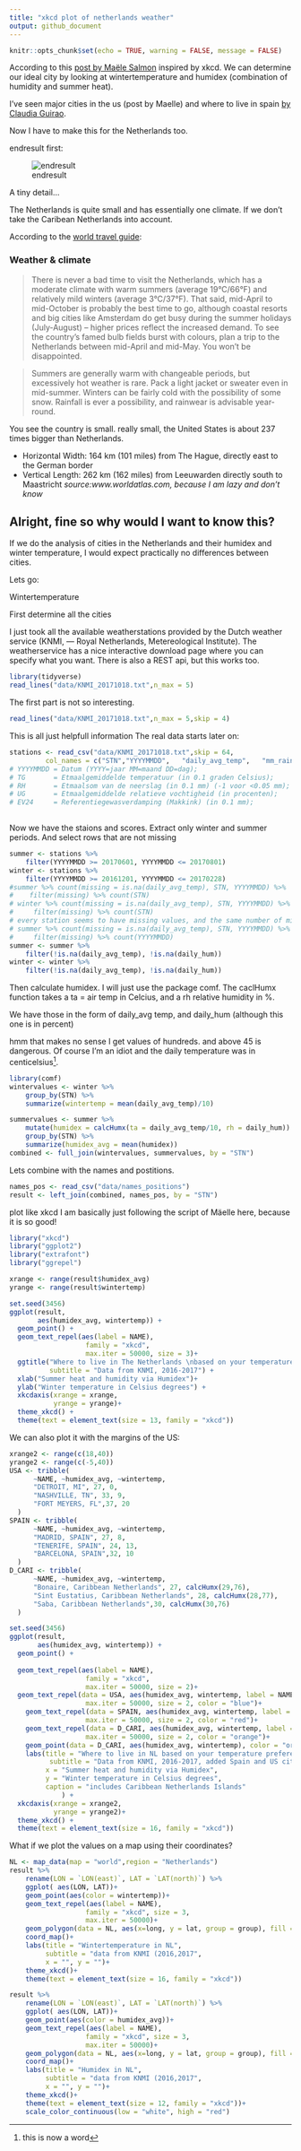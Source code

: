 ```yaml
---
title: "xkcd plot of netherlands weather"
output: github_document
---
```


```r
knitr::opts_chunk$set(echo = TRUE, warning = FALSE, message = FALSE)
```

According to this [post by Maële Salmon](http://www.masalmon.eu/2017/11/16/wheretoliveus/)
inspired by xkcd. We can determine our ideal city by looking at wintertemperature
and humidex (combination of humidity and summer heat). 

I've seen major cities in the us (post by Maelle) and where to live in
spain [by Claudia Guirao](https://twitter.com/claudiaguirao/status/931615734521909248).

Now I have to make this for the Netherlands too. 

endresult first:

![endresult](README_files/figure-markdown_github/tempprefnlbasedonus-1.png)

A tiny detail...

The Netherlands is quite small and has essentially one climate. If we don't 
take the Caribean Netherlands into account.

According to the [world travel guide ](https://www.worldtravelguide.net/guides/europe/netherlands/weather-climate-geography/ "trying to disable copying from your website is essentially useless, world travelguide..., I just went to the source and copied it " ):

### Weather & climate

> There is never a bad time to visit the Netherlands, which has a moderate climate with warm summers (average 19&deg;C/66&deg;F) and relatively mild winters (average 3&deg;C/37&deg;F). That said, mid-April to mid-October is probably the best time to go, although coastal resorts and big cities like Amsterdam do get busy during the summer holidays (July-August) &#8211; higher prices reflect the increased demand. To see the country&rsquo;s famed bulb fields burst with colours, plan a trip to the Netherlands between mid-April and mid-May. You won&#8217;t be disappointed.

> Summers are generally warm with changeable periods, but excessively hot weather is rare. Pack a light jacket or sweater even in mid-summer. Winters can be fairly cold with the possibility of some snow. Rainfall is ever a possibility, and rainwear is advisable year-round.

You see the country is small. really small, the United States is about 237 times bigger than Netherlands.

* Horizontal Width: 164 km (101 miles) from The Hague, directly east to the German border
* Vertical Length: 262 km (162 miles) from Leeuwarden directly south to Maastricht 
*source:www.worldatlas.com, because I am lazy and don't know*


## Alright, fine so why would I want to know this?

If we do the analysis of cities in the Netherlands and their humidex and winter
temperature, I would expect practically no differences between cities. 


Lets go:

Wintertemperature

First determine all the cities

I just took all the available weatherstations provided by the Dutch weather 
service (KNMI, --- Royal Netherlands, Metereological Institute). 
The weatherservice has a nice interactive download page where you can specify
what you want.  There is also a REST api, but this works too.

```r
library(tidyverse)
read_lines("data/KNMI_20171018.txt",n_max = 5)
```

The first part is not so interesting. 

```r
read_lines("data/KNMI_20171018.txt",n_max = 5,skip = 4)
```

This is all just helpfull information
The real data starts later on:

```r
stations <- read_csv("data/KNMI_20171018.txt",skip = 64, 
         col_names = c("STN","YYYYMMDD",   "daily_avg_temp",   "mm_rain",   "daily_hum", "ref_damp_crops"))
# YYYYMMDD = Datum (YYYY=jaar MM=maand DD=dag); 
# TG       = Etmaalgemiddelde temperatuur (in 0.1 graden Celsius); 
# RH       = Etmaalsom van de neerslag (in 0.1 mm) (-1 voor <0.05 mm); 
# UG       = Etmaalgemiddelde relatieve vochtigheid (in procenten); 
# EV24     = Referentiegewasverdamping (Makkink) (in 0.1 mm);
    
```

Now we have the staions and scores. Extract only winter and summer periods.
And select rows that are not missing

```r
summer <- stations %>% 
    filter(YYYYMMDD >= 20170601, YYYYMMDD <= 20170801)
winter <- stations %>% 
    filter(YYYYMMDD >= 20161201, YYYYMMDD <= 20170228)
#summer %>% count(missing = is.na(daily_avg_temp), STN, YYYYMMDD) %>% 
#    filter(missing) %>% count(STN)
# winter %>% count(missing = is.na(daily_avg_temp), STN, YYYYMMDD) %>% 
#     filter(missing) %>% count(STN)
# every station seems to have missing values, and the same number of missing values
# summer %>% count(missing = is.na(daily_avg_temp), STN, YYYYMMDD) %>% 
#     filter(missing) %>% count(YYYYMMDD)
summer <- summer %>% 
    filter(!is.na(daily_avg_temp), !is.na(daily_hum))
winter <- winter %>% 
    filter(!is.na(daily_avg_temp), !is.na(daily_hum))

```

Then calculate humidex. 
I will just use the package comf. 
The caclHumx function takes a ta = air temp in Celcius, and a rh 
relative humidity in %. 

We have those in the form of daily_avg temp, and daily_hum (although this one 
is in percent)

hmm that makes no sense I get values of hundreds. and above 45 is dangerous.
Of course I'm an idiot and the daily temperature was in centicelsius^[this is now a word].



```r
library(comf)
wintervalues <- winter %>% 
    group_by(STN) %>% 
    summarize(wintertemp = mean(daily_avg_temp)/10)

summervalues <- summer %>% 
    mutate(humidex = calcHumx(ta = daily_avg_temp/10, rh = daily_hum)) %>% 
    group_by(STN) %>% 
    summarize(humidex_avg = mean(humidex))
combined <- full_join(wintervalues, summervalues, by = "STN")
```
Lets combine with the names and postitions.

```r
names_pos <- read_csv("data/names_positions")
result <- left_join(combined, names_pos, by = "STN")
```



plot like xkcd
I am basically just following the script of Mäelle here, because it is
so good!

```r
library("xkcd")
library("ggplot2")
library("extrafont")
library("ggrepel")

xrange <- range(result$humidex_avg)
yrange <- range(result$wintertemp)

set.seed(3456)
ggplot(result,
       aes(humidex_avg, wintertemp)) +
  geom_point() +
  geom_text_repel(aes(label = NAME),
                   family = "xkcd", 
                   max.iter = 50000, size = 3)+
  ggtitle("Where to live in The Netherlands \nbased on your temperature preferences",
          subtitle = "Data from KNMI, 2016-2017") +
  xlab("Summer heat and humidity via Humidex")+
  ylab("Winter temperature in Celsius degrees") +
  xkcdaxis(xrange = xrange,
           yrange = yrange)+
  theme_xkcd() +
  theme(text = element_text(size = 13, family = "xkcd"))

```

We can also plot it with the margins of the US:

```r
xrange2 <- range(c(18,40))
yrange2 <- range(c(-5,40))
USA <- tribble(
      ~NAME, ~humidex_avg, ~wintertemp,
      "DETROIT, MI", 27, 0,
      "NASHVILLE, TN", 33, 9,
      "FORT MEYERS, FL",37, 20
  )
SPAIN <- tribble(
      ~NAME, ~humidex_avg, ~wintertemp,
      "MADRID, SPAIN", 27, 8,
      "TENERIFE, SPAIN", 24, 13,
      "BARCELONA, SPAIN",32, 10
  )
D_CARI <- tribble(
      ~NAME, ~humidex_avg, ~wintertemp,
      "Bonaire, Caribbean Netherlands", 27, calcHumx(29,76),
      "Sint Eustatius, Caribbean Netherlands", 28, calcHumx(28,77),   
      "Saba, Caribbean Netherlands",30, calcHumx(30,76)
  )

set.seed(3456)
ggplot(result,
       aes(humidex_avg, wintertemp)) +
  geom_point() +
  
  geom_text_repel(aes(label = NAME),
                   family = "xkcd", 
                   max.iter = 50000, size = 2)+
  geom_text_repel(data = USA, aes(humidex_avg, wintertemp, label = NAME), family = "xkcd", 
                   max.iter = 50000, size = 2, color = "blue")+
    geom_text_repel(data = SPAIN, aes(humidex_avg, wintertemp, label = NAME), family = "xkcd", 
                   max.iter = 50000, size = 2, color = "red")+
    geom_text_repel(data = D_CARI, aes(humidex_avg, wintertemp, label = NAME), family = "xkcd", 
                   max.iter = 50000, size = 2, color = "orange")+
    geom_point(data = D_CARI, aes(humidex_avg, wintertemp), color = "orange")+
    labs(title = "Where to live in NL based on your temperature preferences ",
          subtitle = "Data from KNMI, 2016-2017, added Spain and US cities",
         x = "Summer heat and humidity via Humidex",
         y = "Winter temperature in Celsius degrees",
         caption = "includes Caribbean Netherlands Islands"
             ) +
  xkcdaxis(xrange = xrange2,
           yrange = yrange2)+
  theme_xkcd() +
  theme(text = element_text(size = 16, family = "xkcd"))
```




What if we plot the values on a map using their coordinates?

```r
NL <- map_data(map = "world",region = "Netherlands")
result %>% 
    rename(LON = `LON(east)`, LAT = `LAT(north)`) %>% 
    ggplot( aes(LON, LAT))+
    geom_point(aes(color = wintertemp))+
    geom_text_repel(aes(label = NAME),
                   family = "xkcd", size = 3,
                   max.iter = 50000)+
    geom_polygon(data = NL, aes(x=long, y = lat, group = group), fill = NA, color = "black") +
    coord_map()+
    labs(title = "Wintertemperature in NL",
         subtitle = "data from KNMI (2016,2017",
         x = "", y = "")+
    theme_xkcd()+
    theme(text = element_text(size = 16, family = "xkcd"))

```

```r
result %>% 
    rename(LON = `LON(east)`, LAT = `LAT(north)`) %>% 
    ggplot( aes(LON, LAT))+
    geom_point(aes(color = humidex_avg))+
    geom_text_repel(aes(label = NAME),
                   family = "xkcd", size = 3,
                   max.iter = 50000)+
    geom_polygon(data = NL, aes(x=long, y = lat, group = group), fill = NA, color = "black") +
    coord_map()+
    labs(title = "Humidex in NL",
         subtitle = "data from KNMI (2016,2017",
         x = "", y = "")+
    theme_xkcd()+
    theme(text = element_text(size = 12, family = "xkcd"))+
    scale_color_continuous(low = "white", high = "red")

```
